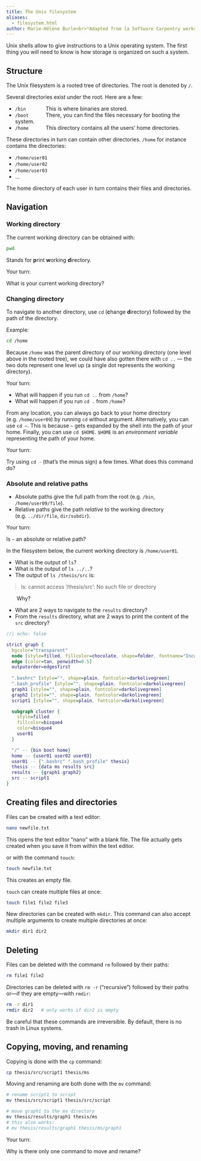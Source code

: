 ```yaml
---
title: The Unix filesystem
aliases:
  - filesystem.html
author: Marie-Hélène Burle<br>*Adapted from [a Software Carpentry workshop](https://swcarpentry.github.io/shell-novice/index.html)*
---
```


:::{.def}

Unix shells allow to give instructions to a Unix operating system. The first thing you will need to know is how storage is organized on such a system.

:::

## Structure

The Unix filesystem is a rooted tree of directories. The root is denoted by `/`.

Several directories exist under the root. Here are a few:

- `/bin` &emsp;&emsp;&emsp;&ensp;This is where binaries are stored.
- `/boot` &emsp;&emsp;&emsp;There, you can find the files necessary for booting the system.
- `/home` &emsp;&emsp;&emsp;This directory contains all the users' home directories.

These directories in turn can contain other directories. `/home` for instance contains the directories:

- `/home/user01`
- `/home/user02`
- `/home/user03`
- ...

The home directory of each user in turn contains their files and directories.

## Navigation

### Working directory

The current working directory can be obtained with:

```.bash
pwd
```

:::{.note}

Stands for **p**rint **w**orking **d**irectory.

:::

:::{.exo}

:::{.yourturn}

Your turn:

:::

What is your current working directory?

:::

### Changing directory

To navigate to another directory, use `cd` (**c**hange **d**irectory) followed by the path of the directory.

:::{.example}

Example:

:::

```.bash
cd /home
```

Because `/home` was the parent directory of our working directory (one level above in the rooted tree), we could have also gotten there with `cd ..` — the two dots represent one level up (a single dot represents the working directory).

:::{.exo}

:::{.yourturn}

Your turn:

:::

- What will happen if you run `cd ..` from `/home`?
- What will happen if you run `cd .` from `/home`?

:::

From any location, you can always go back to your home directory (e.g. `/home/user09`) by running `cd` without argument. Alternatively, you can use `cd ~`. This is because `~` gets expanded by the shell into the path of your home. Finally, you can use `cd $HOME`. `$HOME` is an *environment variable* representing the path of your home.

:::{.exo}

:::{.yourturn}

Your turn:

:::

Try using `cd -` (that's the minus sign) a few times. What does this command do?

:::

### Absolute and relative paths

- Absolute paths give the full path from the root (e.g. `/bin`, `/home/user09/file`).
- Relative paths give the path *relative* to the working directory (e.g. `../dir/file`, `dir/subdir`).

:::{.exo}

:::{.yourturn}

Your turn:

:::

Is `~` an absolute or relative path?

:::

:::{.exo}

In the filesystem below, the current working directory is `/home/user01`.

- What is the output of `ls`?
- What is the output of `ls ../..`?
- The output of `ls /thesis/src` is:

>ls: cannot access '/thesis/src': No such file or directory

&emsp;&emsp;Why?

- What are 2 ways to navigate to the `results` directory?
- From the `results` directory, what are 2 ways to print the content of the `src` directory?

```dot
//| echo: false

strict graph {
  bgcolor="transparent"
  node [style=filled, fillcolor=chocolate, shape=folder, fontname="Inconsolata, sans-serif"]
  edge [color=tan, penwidth=0.5]
  outputorder=edgesfirst
  
  ".bashrc" [style="", shape=plain, fontcolor=darkolivegreen]
  ".bash_profile" [style="", shape=plain, fontcolor=darkolivegreen]
  graph1 [style="", shape=plain, fontcolor=darkolivegreen]
  graph2 [style="", shape=plain, fontcolor=darkolivegreen]
  script1 [style="", shape=plain, fontcolor=darkolivegreen]

  subgraph cluster {
	style=filled
	fillcolor=bisque4
	color=bisque4
	user01
  }

  "/" -- {bin boot home}
  home -- {user01 user02 user03}
  user01 -- {".bashrc" ".bash_profile" thesis}
  thesis -- {data ms results src}
  results -- {graph1 graph2}
  src -- script1
}
```

:::

## Creating files and directories

Files can be created with a text editor:

```.bash
nano newfile.txt
```

:::{.note}

This opens the text editor "nano" with a blank file. The file actually gets created when you save it from within the text editor.

:::

or with the command `touch`:

```.bash
touch newfile.txt
```

:::{.note}

This creates an empty file.

:::

`touch` can create multiple files at once:

```.bash
touch file1 file2 file3
```

New directories can be created with `mkdir`. This command can also accept multiple arguments to create multiple directories at once:

```.bash
mkdir dir1 dir2
```

## Deleting

Files can be deleted with the command `rm` followed by their paths:

```.bash
rm file1 file2
```

Directories can be deleted with `rm -r` ("recursive") followed by their paths or—if they are empty—with `rmdir`:

```.bash
rm -r dir1
rmdir dir2	 # only works if dir2 is empty
```

[Be careful that these commands are irreversible. By default, there is no trash in Linux systems.]{.emph}

## Copying, moving, and renaming

Copying is done with the `cp` command:

```.bash
cp thesis/src/script1 thesis/ms
```

Moving and renaming are both done with the `mv` command:

```.bash
# rename script1 to script
mv thesis/src/script1 thesis/src/script

# move graph1 to the ms directory
mv thesis/results/graph1 thesis/ms
# this also works:
# mv thesis/results/graph1 thesis/ms/graph1
```

:::{.exo}

:::{.yourturn}

Your turn:

:::

Why is there only one command to move and rename?

:::
